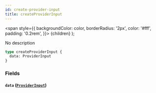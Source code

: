 ```yaml
---
id: create-provider-input
title: createProviderInput
---
```


<span
style={{
      backgroundColor: color,
      borderRadius: '2px',
      color: '#fff',
      padding: '0.2rem',
    }}>
{children}
</span>
);

No description

```graphql
type createProviderInput {
  data: ProviderInput
}
```

### Fields

#### `data` ([`ProviderInput`](/v1/inputs/provider-input))
